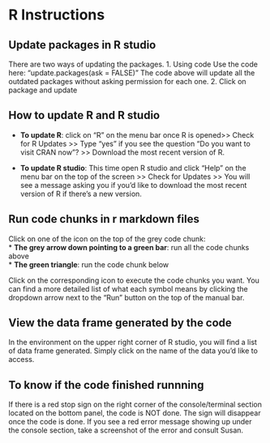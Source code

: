 # R Instructions   
## Update packages in R studio   
There are two ways of updating the packages.
1. Using code 
Use the code here: “update.packages(ask = FALSE)” 
The code above will update all the outdated packages without asking permission for each one. 
2. Click on package and update  

## How to update R and R studio   
* **To update R**:  click on “R” on the menu bar once R is opened>> Check for R Updates >> Type “yes” if you see the question “Do you want to visit CRAN now”? >> Download the most recent version of R.  

* **To update R studio**: This time open R studio and click “Help” on the menu bar on the top of the screen >> Check for Updates >> You will see a message asking you if you’d like to download the most recent version of R if there’s a new version.  

## Run code chunks in r markdown files  

Click on one of the icon on the top of the grey code chunk:   
* **The grey arrow down pointing to a green bar**: run all the code chunks above  
* **The green triangle**: run the code chunk below   

Click on the corresponding icon to execute the code chunks you want. You can find a more detailed list of what each symbol means by clicking the dropdown arrow next to the "Run" button on the top of the manual bar. 

## View the data frame generated by the code  
In the environment on the upper right corner of R studio, you will find a list of data frame generated. Simply click on the name of the data you’d like to access.   

## To know if the code finished runnning  
If there is a red stop sign on the right corner of the console/terminal section located on the bottom panel, the code is NOT done. The sign will disappear once the code is done. If you see a red error message showing up under the console section, take a screenshot of the error and consult Susan. 





